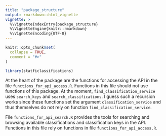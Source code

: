 ```yaml
---
title: "package_structure"
output: rmarkdown::html_vignette
vignette: >
  %\VignetteIndexEntry{package_structure}
  %\VignetteEngine{knitr::rmarkdown}
  %\VignetteEncoding{UTF-8}
---
```


```r
knitr::opts_chunk$set(
  collapse = TRUE,
  comment = "#>"
)
```

```r
library(statficlassifications)
```

At the heart of the package are the functions for accessing the API in the file `functions_for_api_access.R`. Functions in this file should not use functions of this package. At the moment, `find_classification_service` uses `search_keys` and `search_classifications`. I guess such a recursion works since these functions set the argument `classification_service` and thus themselves do not rely on function `find_classification_service`. 

File `functions_for_api_search.R` provides the tools for searching and browsing available classifications and classification keys in the API. Functions in this file rely on functions in file `functions_for_api_access.R`. 
